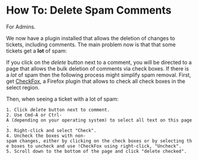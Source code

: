 = How To: Delete Spam Comments =

For Admins.

We now have a plugin installed that allows the deletion of changes to tickets, including comments.
The main problem now is that that some tickets get a '''lot''' of spam:

If you click on the ''delete'' button next to a comment, you will be directed to a page that allows the bulk deletion of comments via check boxes.
If there is a ''lot'' of spam then the following process might simplify spam removal.
First, get [https://addons.mozilla.org/en-US/firefox/addon/2393 CheckFox], a Firefox plugin that allows to check all check boxes in the select region.

Then, when seeing a ticket with a lot of spam:

 1. Click ''delete'' button next to comment.
 2. Use Cmd-A or Ctrl-A (depending on your operating system) to select all text on this page.
 3. Right-click and select "Check".
 4. Uncheck the boxes with non-spam changes, either by clicking on the check boxes or by selecting the boxes to uncheck and use !CheckFox using right-click, "Uncheck".
 5. Scroll down to the bottom of the page and click "delete checked".